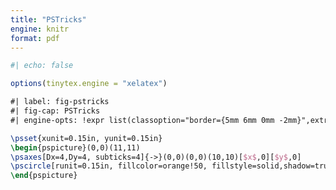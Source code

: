 ```yaml
---
title: "PSTricks"
engine: knitr
format: pdf
---
```


```r
#| echo: false

options(tinytex.engine = "xelatex")
```

```tikz
#| label: fig-pstricks
#| fig-cap: PSTricks
#| engine-opts: !expr list(classoption="border={5mm 6mm 0mm -2mm}",extra.preamble=c("\\usepackage{pst-plot}"),template="tikz2pdf.tex")

\psset{xunit=0.15in, yunit=0.15in}
\begin{pspicture}(0,0)(11,11)
\psaxes[Dx=4,Dy=4, subticks=4]{->}(0,0)(0,0)(10,10)[$x$,0][$y$,0]
\pscircle[runit=0.15in, fillcolor=orange!50, fillstyle=solid,shadow=true](5,5){3}
\end{pspicture}
```
